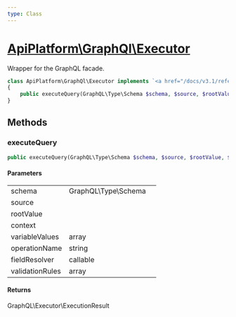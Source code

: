 ```yaml
---
type: Class
---
```


# [ApiPlatform\GraphQl\Executor](/docs/v3.1/reference/GraphQl/Executor)

Wrapper for the GraphQL facade.


```php
class ApiPlatform\GraphQl\Executor implements `<a href="/docs/v3.1/reference/GraphQl/ExecutorInterface">ApiPlatform\GraphQl\ExecutorInterface</a>`
{
    public executeQuery(GraphQL\Type\Schema $schema, $source, $rootValue, $context, null|array $variableValues, null|string $operationName, null|callable $fieldResolver, null|array $validationRules): GraphQL\Executor\ExecutionResult
}
```
## Methods

### executeQuery



```php
public executeQuery(GraphQL\Type\Schema $schema, $source, $rootValue, $context, null|array $variableValues, null|string $operationName, null|callable $fieldResolver, null|array $validationRules): GraphQL\Executor\ExecutionResult
```

#### Parameters

<table><tbody>
<tr><td>schema</td><td>GraphQL\Type\Schema</td><td></td></tr><tr><td>source</td><td></td><td></td></tr><tr><td>rootValue</td><td></td><td></td></tr><tr><td>context</td><td></td><td></td></tr><tr><td>variableValues</td><td>array</td><td></td></tr><tr><td>operationName</td><td>string</td><td></td></tr><tr><td>fieldResolver</td><td>callable</td><td></td></tr><tr><td>validationRules</td><td>array</td><td></td></tr>
</tbody>
</table>

#### Returns

GraphQL\Executor\ExecutionResult
